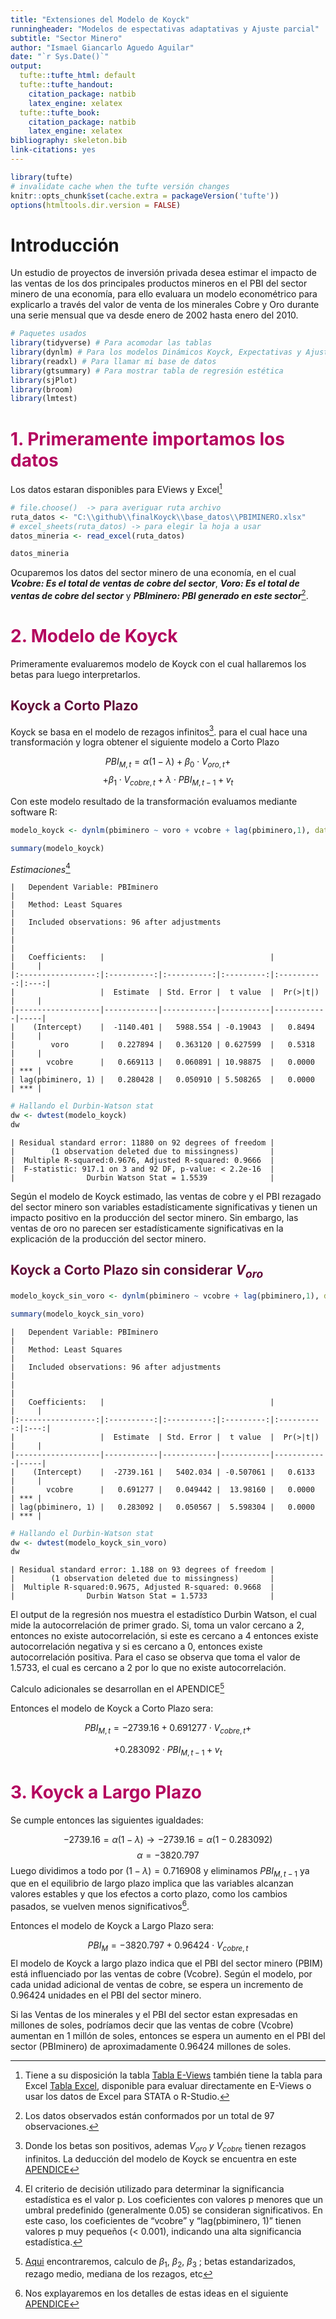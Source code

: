 ```yaml
---
title: "Extensiones del Modelo de Koyck"
runningheader: "Modelos de espectativas adaptativas y Ajuste parcial"
subtitle: "Sector Minero" 
author: "Ismael Giancarlo Aguedo Aguilar"
date: "`r Sys.Date()`"
output:
  tufte::tufte_html: default
  tufte::tufte_handout:
    citation_package: natbib
    latex_engine: xelatex
  tufte::tufte_book:
    citation_package: natbib
    latex_engine: xelatex
bibliography: skeleton.bib
link-citations: yes
---
```


```r
library(tufte)
# invalidate cache when the tufte versión changes
knitr::opts_chunk$set(cache.extra = packageVersion('tufte'))
options(htmltools.dir.version = FALSE)
```

# Introducción

Un estudio de proyectos de inversión privada desea estimar el impacto de las ventas de los dos principales productos mineros en el PBI del sector minero de una economía, para ello evaluara un modelo econométrico para explicarlo a través del valor de venta de los minerales Cobre y Oro durante una serie mensual que va desde enero de 2002 hasta enero del 2010.


```r
# Paquetes usados
library(tidyverse) # Para acomodar las tablas 
library(dynlm) # Para los modelos Dinámicos Koyck, Expectativas y Ajuste
library(readxl) # Para llamar mi base de datos
library(gtsummary) # Para mostrar tabla de regresión estética
library(sjPlot)
library(broom)
library(lmtest)
```

# <span style="color:#B4045F">**1. Primeramente importamos los datos**</span>

Los datos estaran disponibles para EViews y Excel^[Tiene a su disposición la tabla [Tabla E-Views](https://drive.google.com/uc?export=download&id=1fUGrCXQ5LbHlWDqJXcIp7EUaJRSH8meG) también tiene la tabla para Excel [Tabla Excel](https://docs.google.com/spreadsheets/d/1htg3xiUUrs91UanwOd9trkfUU56EAgZs/edit?usp=sharing&ouid=103350397932391216666&rtpof=true&sd=true), disponible para evaluar directamente en E-Views o usar los datos de Excel para STATA o R-Studio.
]

```r
# file.choose()  -> para averiguar ruta archivo
ruta_datos <- "C:\\github\\finalKoyck\\base_datos\\PBIMINERO.xlsx"
# excel_sheets(ruta_datos) -> para elegir la hoja a usar
datos_mineria <- read_excel(ruta_datos)
```

```r
datos_mineria
```
Ocuparemos los datos del sector minero de una economía, en el cual ***Vcobre: Es el total de ventas de cobre del sector***, ***Voro: Es el total de ventas de cobre del sector*** y ***PBIminero: PBI generado en este sector***^[Los datos observados están conformados por un total de 97 observaciones.].

# <span style="color:#B4045F">**2. Modelo de Koyck**</span>

Primeramente evaluaremos modelo de Koyck con el cual hallaremos los betas para luego interpretarlos.

## <span style="color:#610B38">**Koyck a Corto Plazo**</span> 

Koyck se basa en el modelo de rezagos infinitos^[Donde los betas son positivos, ademas $V_{oro} \ y \ V_{cobre}$ tienen rezagos infinitos. La deducción del modelo de Koyck se encuentra en este [APENDICE](https://ismael-aguedo.github.io/ApendiceMatematico-ExpoEconometriaII/)]. para el cual hace una transformación y logra obtener el siguiente modelo a Corto Plazo

$$PBI_{M,t} = \alpha(1 - \lambda) + \beta_{0} \cdot V_{oro,t} + $$
$$ + \beta_{1} \cdot V_{cobre,t} + \lambda \cdot PBI_{M,t-1} + v_{t}$$

Con este modelo resultado de la transformación evaluamos mediante software R:

```r
modelo_koyck <- dynlm(pbiminero ~ voro + vcobre + lag(pbiminero,1), data = datos_mineria)
```

```r
summary(modelo_koyck)
```

_Estimaciones_^[El criterio de decisión utilizado para determinar la significancia estadística es el valor p. Los coeficientes con valores p menores que un umbral predefinido (generalmente 0.05) se consideran significativos. En este caso, los coeficientes de "vcobre" y "lag(pbiminero, 1)" tienen valores p muy pequeños (< 0.001), indicando una alta significancia estadística.]

```
|   Dependent Variable: PBIminero                                            |
|   Method: Least Squares                                                    |
|   Included observations: 96 after adjustments                              |
|                                                                            |
|   Coefficients:   |                                     |            |     |
|:-----------------:|:----------:|:----------:|:---------:|:----------:|:---:|
|                   |  Estimate  | Std. Error |  t value  |  Pr(>|t|)  |     |
|-------------------|------------|------------|-----------|------------|-----|
|    (Intercept)    |  -1140.401 |   5988.554 | -0.19043  |   0.8494   |     |
|        voro       |   0.227894 |   0.363120 | 0.627599  |   0.5318   |     |
|       vcobre      |   0.669113 |   0.060891 | 10.98875  |   0.0000   | *** |
| lag(pbiminero, 1) |   0.280428 |   0.050910 | 5.508265  |   0.0000   | *** |

```
```r
# Hallando el Durbin-Watson stat
dw <- dwtest(modelo_koyck)
dw
```

```
| Residual standard error: 11880 on 92 degrees of freedom |
|        (1 observation deleted due to missingness)       |
|  Multiple R-squared:0.9676, Adjusted R-squared: 0.9666  |
|  F-statistic: 917.1 on 3 and 92 DF, p-value: < 2.2e-16  |
|                Durbin Watson Stat = 1.5539              |
```
Según el modelo de Koyck estimado, las ventas de cobre y el PBI rezagado del sector minero son variables estadísticamente significativas y tienen un impacto positivo en la producción del sector minero. Sin embargo, las ventas de oro no parecen ser estadísticamente significativas en la explicación de la producción del sector minero.

## <span style="color:#610B38">**Koyck a Corto Plazo sin considerar $V_{oro}$**</span>

```r
modelo_koyck_sin_voro <- dynlm(pbiminero ~ vcobre + lag(pbiminero,1), data = datos_mineria)
```

```r
summary(modelo_koyck_sin_voro)
```

```
|   Dependent Variable: PBIminero                                            |
|   Method: Least Squares                                                    |
|   Included observations: 96 after adjustments                              |
|                                                                            |
|   Coefficients:   |                                     |            |     |
|:-----------------:|:----------:|:----------:|:---------:|:----------:|:---:|
|                   |  Estimate  | Std. Error |  t value  |  Pr(>|t|)  |     |
|-------------------|------------|------------|-----------|------------|-----|
|    (Intercept)    |  -2739.161 |   5402.034 | -0.507061 |   0.6133   |     |
|       vcobre      |   0.691277 |   0.049442 |  13.98160 |   0.0000   | *** |
| lag(pbiminero, 1) |   0.283092 |   0.050567 |  5.598304 |   0.0000   | *** |

```
```r
# Hallando el Durbin-Watson stat
dw <- dwtest(modelo_koyck_sin_voro)
dw
```

```
| Residual standard error: 1.188 on 93 degrees of freedom |
|        (1 observation deleted due to missingness)       |
|  Multiple R-squared:0.9675, Adjusted R-squared: 0.9668  |
|                Durbin Watson Stat = 1.5733              |
```


El output de la regresión nos muestra el estadístico Durbin Watson, el cual mide la autocorrelación de primer grado. Si, toma un valor cercano a 2, entonces no existe autocorrelación, si este es cercano a 4 entonces existe autocorrelación negativa y si es cercano a 0, entonces existe autocorrelación positiva. Para el caso se observa que toma el valor de 1.5733, el cual es cercano a 2 por lo que no existe autocorrelación.

Calculo adicionales se desarrollan en el APENDICE^[[Aqui](https://ismael-aguedo.github.io/ApendiceMatematico-ExpoEconometriaII/) encontraremos, calculo de $\beta_{1}$, $\beta_{2}$, $\beta_{3}$ ; betas estandarizados, rezago medio, mediana de los rezagos, etc]

Entonces el modelo de Koyck a Corto Plazo sera:

$$ PBI_{M,t} = -2739.16 + 0.691277  \cdot V_{cobre,t} + $$

$$ + 0.283092 \cdot PBI_{M,t-1} + v_{t}$$



# <span style="color:#B4045F">**3. Koyck a Largo Plazo**</span>

Se cumple entonces las siguientes igualdades:

$$-2739.16 = \alpha(1-\lambda) \rightarrow -2739.16=\alpha(1-0.283092)$$
$$\alpha=-3820.797$$
Luego  dividimos a todo por $(1-\lambda)=0.716908$ y eliminamos $PBI_{M,t-1}$ ya que en el equilibrio de largo plazo implica que las variables alcanzan valores estables y que los efectos a corto plazo, como los cambios pasados, se vuelven menos significativos^[Nos explayaremos en los detalles de estas ideas en el siguiente [APENDICE](https://ismael-aguedo.github.io/ApendiceMatematico-ExpoEconometriaII/)].


Entonces el modelo de Koyck a Largo Plazo sera:

$$PBI_{M}=-3820.797+ 0.96424 \cdot V_{cobre, t}$$
El modelo de Koyck a largo plazo indica que el PBI del sector minero (PBIM) está influenciado por las ventas de cobre (Vcobre). Según el modelo, por cada unidad adicional de ventas de cobre, se espera un incremento de 0.96424 unidades en el PBI del sector minero. 

Si las Ventas de los minerales y el PBI del sector estan expresadas en millones de soles, podríamos decir que las ventas de cobre (Vcobre) aumentan en 1 millón de soles, entonces se espera un aumento en el PBI del sector (PBIminero) de aproximadamente 0.96424 millones de soles.